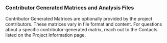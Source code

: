 ### Contributor Generated Matrices and Analysis Files

Contributor Generated Matrices are optionally provided by the project contributors. These matrices vary in file format and content. For questions about a specific contributor-generated matrix, reach out to the Contacts listed on the Project Information page.
